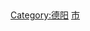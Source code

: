 [[Category:德阳|Category:德阳]]
[[Category:四川各市州行政区划|市]]
{{catmore|德阳市|四川省德阳市}}
<br>{{hideh
|Head = 德阳各区县市所辖乡镇与街道
|FrameStyle   = border:solid 1px #0000ff;
|HeadStyle    = text-align:left;background:transparent;
|ContentStyle = background: #FFFFE0;
}}
{{edit|Template:德阳市旌阳区行政区划}}{{德阳市旌阳区行政区划}}
{{edit|Template:广汉市行政区划}}{{广汉市行政区划}}
{{edit|Template:什邡市行政区划}}{{什邡市行政区划}}
{{edit|Template:绵竹市行政区划}}{{绵竹市行政区划}}
{{edit|Template:罗江县行政区划}}{{罗江县行政区划}}
{{edit|Template:中江县行政区划}}{{中江县行政区划}}
{{hidef}}